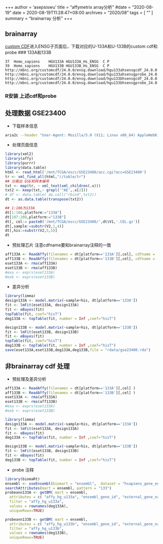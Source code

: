 +++
author = 'asepsiswu'
title = "affymetrix array分析"
#date = "2020-08-19"
date = 2020-08-19T11:28:47+08:00
archives = "2020/08" 
tags = [ "" ]
summary = "brainarray 分析"
+++

## brainarray 
[custom CDF](http://brainarray.mbni.med.umich.edu/Brainarray/Database/CustomCDF/CDF_download.asp)进入ENSG子页面后，下载对应的U-133A和U-133B的custom cdf和 probe
### 133A和133B
```
37	Homo_sapiens	HGU133A	HGU133A_Hs_ENSG	 C P
39	Homo_sapiens	HGU133B	HGU133B_Hs_ENSG  C P
http://mbni.org/customcdf/24.0.0/ensg.download/hgu133ahsensgcdf_24.0.0.tar.gz
http://mbni.org/customcdf/24.0.0/ensg.download/hgu133ahsensgprobe_24.0.0.tar.gz
http://mbni.org/customcdf/24.0.0/ensg.download/hgu133bhsensgcdf_24.0.0.tar.gz
http://mbni.org/customcdf/24.0.0/ensg.download/hgu133bhsensgprobe_24.0.0.tar.gz
```

###  R安装 上述cdf和probe 

## 处理数据 GSE23400
- 下载样本信息
```bash
aria2c --header "User-Agent: Mozilla/5.0 (X11; Linux x86_64) AppleWebKit/537.36 (KHTML, like Gecko) Chrome/61.0.3163.100 Safari/537.36"  https://www.ncbi.nlm.nih.gov/geo/download/\?acc\=GSE23400\&format\=file
```
- 处理页面信息
```R
library(xml2)
library(affy)
library(purrr)
library(data.table)
html <- read_html('/mnt/TCGA/escc/GSE23400/acc.cgi?acc=GSE23400')
tr <- xml_find_all(html,"//table/tr")
## 分离出 GSE和样本编号
txt <- map(tr, ~ xml_text(xml_children(.x)))
txt2 <- keep(txt,~ grepl('^AE',.x[2]))
# df <- data.table( do.call("rbind",txt2))
dt <- as.data.table(transpose(txt2))

## 1:106为133A
dt[1:106,platform:="133A"]
dt[107:208,platform:="133B"]
dt[, cel:= paste0('/mnt/TCGA/escc/GSE23400/',dt$V1,'.CEL.gz')]
dt[,sample:=substr(V2,1,4)]
dt[,his:=substr(V2,5,5)]
dt
```
- 预处理芯片
注意cdfname要和brainarray注释的一致
```R
aff133A <- ReadAffy(filenames = dt[platform=='133A'][,cel], cdfname = 'HGU133A_Hs_ENSG')
aff133B <- ReadAffy(filenames = dt[platform=='133B'][,cel], cdfname = 'HGU133B_Hs_ENSG')
eset133A <- rma(aff133A)
eset133B <- rma(aff133B)
#exa <- exprs(eset133A)
#exb <- exprs(eset133B)
```
- 差异分析
```R
library(limma)
design133A <- model.matrix(~sample+his, dt[platform=='133A'])
fit <- lmFit(eset133A, design133A)
fit <- eBayes(fit)
topTable(fit, coef="hisT")
deg133A <- topTable(fit, number = Inf ,coef="hisT")

design133B <- model.matrix(~sample+his, dt[platform=='133B'])
fit <- lmFit(eset133B, design133B)
fit <- eBayes(fit)
topTable(fit, coef="hisT")
deg133B <- topTable(fit, number = Inf ,coef="hisT")
save(eset133A,eset133B,deg133A,deg133B,file = "rdata/gse23400.rda")
```
## 非brainarray cdf 处理
- 预处理及差异分析
```R
aff133A <- ReadAffy(filenames = dt[platform=='133A'][,cel] )
aff133B <- ReadAffy(filenames = dt[platform=='133B'][,cel] )
eset133A <- rma(aff133A)
eset133B <- rma(aff133B)
#exa <- exprs(eset133A)
#exb <- exprs(eset133B)

library(limma)
design133A <- model.matrix(~sample+his, dt[platform=='133A'])
fit <- lmFit(eset133A, design133A)
fit <- eBayes(fit)
deg133A <- topTable(fit, number = Inf ,coef="hisT")

design133B <- model.matrix(~sample+his, dt[platform=='133B'])
fit <- lmFit(eset133B, design133B)
fit <- eBayes(fit)
deg133B <- topTable(fit, number = Inf ,coef="hisT")
```
- probe 注释
```R
library(biomaRt)
ensembl <- useEnsembl(biomart = "ensembl",  dataset = "hsapiens_gene_ensembl")
searchAttributes(mart = ensembl, pattern = "133")
probeann133A <- getBM( mart = ensembl, 
  attributes = c( "affy_hg_u133a", "ensembl_gene_id", "external_gene_name"),
  filter = "affy_hg_u133a",
  values = rownames(deg133A),
  uniqueRows=TRUE)

probeann133B <- getBM( mart = ensembl, 
  attributes = c( "affy_hg_u133b", "ensembl_gene_id", "external_gene_name"),
  filter = "affy_hg_u133b",
  values = rownames(deg133B),
  uniqueRows=TRUE)
```